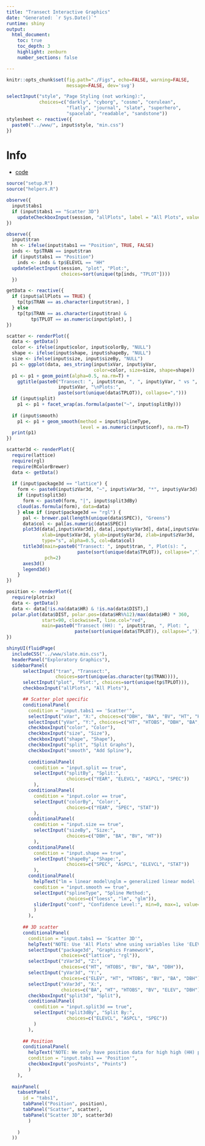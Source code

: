 ```yaml
---
title: "Transect Interactive Graphics"
date: "Generated: `r Sys.Date()`"
runtime: shiny
output:
  html_document:
    toc: true
    toc_depth: 3
    highlight: zenburn
    number_sections: false

---
```


```r
knitr::opts_chunk$set(fig.path="./Figs", echo=FALSE, warning=FALSE, 
                      message=FALSE, dev='svg')
```
```r
selectInput("style", "Page Styling (not working):", 
            choices=c("darkly", "cyborg", "cosmo", "cerulean", 
                      "flatly", "journal", "slate", "superhero",
                      "spacelab", "readable", "sandstone"))
stylesheet <- reactive({
  paste0("../www/", input$style, "min.css")
})
```

# Info
* [code](https://github.com/ghandi9000/transects)

```r
source("setup.R")
source("helpers.R")

observe({
  input$tabs1
  if (input$tabs1 == "Scatter 3D")
    updateCheckboxInput(session, "allPlots", label = "All Plots", value=TRUE)
})

observe({
  input$tran
  hh <- ifelse(input$tabs1 == "Position", TRUE, FALSE)
  inds <- tp$TRAN == input$tran
  if (input$tabs1 == "Position")
    inds <- inds & tp$ELEVCL == "HH"
  updateSelectInput(session, "plot", "Plot:",
                    choices=sort(unique(tp[inds, "TPLOT"])))
  })

getData <- reactive({
  if (input$allPlots == TRUE) {
    tp[tp$TRAN == as.character(input$tran), ]
  } else
    tp[tp$TRAN == as.character(input$tran) &
         tp$TPLOT == as.numeric(input$plot), ]
})

scatter <- renderPlot({
  data <- getData()
  color <- ifelse(input$color, input$colorBy, "NULL")
  shape <- ifelse(input$shape, input$shapeBy, "NULL")
  size <- ifelse(input$size, input$sizeBy, "NULL")
  p1 <- ggplot(data, aes_string(input$xVar, input$yVar, 
                                color=color, size=size, shape=shape))
  p1 <- p1 + geom_point(alpha=0.5, na.rm=T) +
    ggtitle(paste0("Transect: ", input$tran, ", ", input$yVar, " vs ", 
                   input$xVar, "\nPlots:",
                   paste(sort(unique(data$TPLOT)), collapse=",")))
  if (input$split)
    p1 <- p1 + facet_wrap(as.formula(paste("~", input$splitBy)))
  
  if (input$smooth)
    p1 <- p1 + geom_smooth(method = input$splineType, 
                           level = as.numeric(input$conf), na.rm=T)
  print(p1)
})

scatter3d <- renderPlot({
  require(lattice)
  require(rgl)
  require(RColorBrewer)
  data <- getData()
  
  if (input$package3d == "lattice") {
    form <- paste0(input$zVar3d, "~", input$xVar3d, "*", input$yVar3d)
    if (input$split3d)
      form <- paste0(form, "|", input$split3dBy)
    cloud(as.formula(form), data=data)
    } else if (input$package3d == "rgl") {
      pal <- brewer.pal(length(unique(data$SPEC)), "Greens")
      data$col <- pal[as.numeric(data$SPEC)]
      plot3d(data[,input$xVar3d], data[,input$yVar3d], data[,input$zVar3d],
             xlab=input$xVar3d, ylab=input$yVar3d, zlab=input$zVar3d,
             type="s", alpha=0.5, col=data$col)
      title3d(main=paste0("Transect: ", input$tran, ", Plot(s): ",
                          paste(sort(unique(data$TPLOT)), collapse=",")),
              pch=2)
      axes3d()
      legend3d()
    }
})

position <- renderPlot({
  require(plotrix)
  data <- getData()
  data <- data[!is.na(data$HR) & !is.na(data$DIST),]
  polar.plot(data$DIST, polar.pos=(data$HR%%12)/max(data$HR) * 360, 
             start=90, clockwise=T, line.col="red",
             main=paste0("Transect (HH): ", input$tran, ", Plot: ", 
                         paste(sort(unique(data$TPLOT)), collapse=",")))
})

shinyUI(fluidPage(
  includeCSS("../www/slate.min.css"),
  headerPanel("Exploratory Graphics"),
  sidebarPanel(
      selectInput("tran", "Transect:", 
                  choices=sort(unique(as.character(tp$TRAN)))),
      selectInput("plot", "Plot:", choices=sort(unique(tp$TPLOT))),
      checkboxInput("allPlots", "All Plots"),

      ## Scatter plot specific
      conditionalPanel(
        condition = "input.tabs1 == 'Scatter'",
        selectInput("xVar", "X:", choices=c("DBH", "BA", "BV", "HT", "HTOBS")),
        selectInput("yVar", "Y:", choices=c("HT", "HTOBS", "DBH", "BA", "BV")),
        checkboxInput("color", "Color"),
        checkboxInput("size", "Size"),
        checkboxInput("shape", "Shape"),
        checkboxInput("split", "Split Graphs"),
        checkboxInput("smooth", "Add Spline"),
        
        conditionalPanel(
          condition = "input.split == true",
          selectInput("splitBy", "Split:", 
                      choices=c("YEAR", "ELEVCL", "ASPCL", "SPEC"))
          ),
        conditionalPanel(
          condition = "input.color == true",
          selectInput("colorBy", "Color:", 
                      choices=c("YEAR", "SPEC", "STAT"))
          ),
        conditionalPanel(
          condition = "input.size == true",
          selectInput("sizeBy", "Size:", 
                      choices=c("DBH", "BA", "BV", "HT"))
          ),
        conditionalPanel(
          condition = "input.shape == true",
          selectInput("shapeBy", "Shape:",
                      choices=c("SPEC", "ASPCL", "ELEVCL", "STAT"))
          ),
        conditionalPanel(
          helpText("lm = linear model\nglm = generalized linear model (normal)"),
          condition = "input.smooth == true",
          selectInput("splineType", "Spline Method:",
                      choices=c("loess", "lm", "glm")),
          sliderInput("conf", "Confidence Level:", min=0, max=1, value=0.95)
          )
        ),
      
      ## 3D scatter
      conditionalPanel(
        condition = "input.tabs1 == 'Scatter 3D'",
        helpText("NOTE: Use 'All Plots' whne using variables like 'ELEV'"),
        selectInput("package3d", "Graphics Framework",
                    choices=c("lattice", "rgl")),
        selectInput("zVar3d", "Z:",
                    choices=c("HT", "HTOBS", "BV", "BA", "DBH")),
        selectInput("yVar3d", "Y:",
                    choices=c("ELEV", "HT", "HTOBS", "BV", "BA", "DBH")),
        selectInput("xVar3d", "X:",
                    choices=c("BA", "HT", "HTOBS", "BV", "ELEV", "DBH")),
        checkboxInput("split3d", "Split"),
        conditionalPanel(
          condition = "input.split3d == true",
          selectInput("split3dBy", "Split By:",
                      choices=c("ELEVCL", "ASPCL", "SPEC"))
          )
        ),
      
      ## Position
      conditionalPanel(
        helpText("NOTE: We only have position data for high high (HH) plots."),
        condition = "input.tabs1 == 'Position'",
        checkboxInput("posPoints", "Points")
        )
    ),
  
  mainPanel(
    tabsetPanel(
      id = "tabs1",
      tabPanel("Position", position),
      tabPanel("Scatter", scatter),
      tabPanel("Scatter 3D", scatter3d)
        )
    
    )
  ))

```